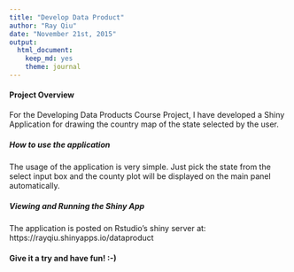 ```yaml
---
title: "Develop Data Product"
author: "Ray Qiu"
date: "November 21st, 2015"
output: 
  html_document: 
    keep_md: yes
    theme: journal
---
```


#### Project Overview

For the Developing Data Products Course Project, I have developed a Shiny Application for drawing the country map of the state selected by the user.

##### How to use the application

The usage of the application is very simple.  Just pick the state from the select input box and the county plot will be displayed on the main panel automatically.

##### Viewing and Running the Shiny App

The application is posted on Rstudio's shiny server at: https://rayqiu.shinyapps.io/dataproduct

#### Give it a try and have fun! :-)

